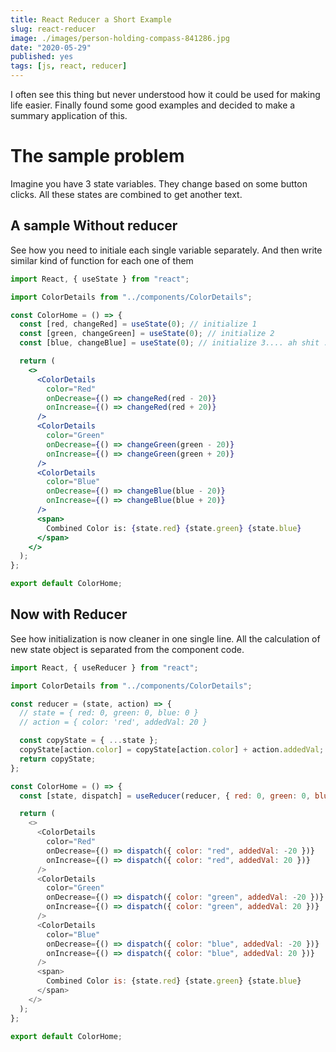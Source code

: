 ```yaml
---
title: React Reducer a Short Example
slug: react-reducer
image: ./images/person-holding-compass-841286.jpg
date: "2020-05-29"
published: yes
tags: [js, react, reducer]
---
```



I often see this thing but never understood how it could be used for making life easier. Finally found some good examples and decided to make a summary application of this.

# The sample problem

Imagine you have 3 state variables.
They change based on some button clicks.
All these states are combined to get another text.

## A sample Without reducer

See how you need to initiale each single variable separately. And then write similar kind of function for each one of them

<CodeDivWrapper>

```jsx
import React, { useState } from "react";

import ColorDetails from "../components/ColorDetails";

const ColorHome = () => {
  const [red, changeRed] = useState(0); // initialize 1
  const [green, changeGreen] = useState(0); // initialize 2
  const [blue, changeBlue] = useState(0); // initialize 3.... ah shit :(

  return (
    <>
      <ColorDetails
        color="Red"
        onDecrease={() => changeRed(red - 20)}
        onIncrease={() => changeRed(red + 20)}
      />
      <ColorDetails
        color="Green"
        onDecrease={() => changeGreen(green - 20)}
        onIncrease={() => changeGreen(green + 20)}
      />
      <ColorDetails
        color="Blue"
        onDecrease={() => changeBlue(blue - 20)}
        onIncrease={() => changeBlue(blue + 20)}
      />
      <span>
        Combined Color is: {state.red} {state.green} {state.blue}
      </span>
    </>
  );
};

export default ColorHome;
```

</CodeDivWrapper>

## Now with Reducer

See how initialization is now cleaner in one single line. All the calculation of new state object is separated from the component code.

<CodeDivWrapper>

```js
import React, { useReducer } from "react";

import ColorDetails from "../components/ColorDetails";

const reducer = (state, action) => {
  // state = { red: 0, green: 0, blue: 0 }
  // action = { color: 'red', addedVal: 20 }

  const copyState = { ...state };
  copyState[action.color] = copyState[action.color] + action.addedVal;
  return copyState;
};

const ColorHome = () => {
  const [state, dispatch] = useReducer(reducer, { red: 0, green: 0, blue: 0 }); // lot cleaner code

  return (
    <>
      <ColorDetails
        color="Red"
        onDecrease={() => dispatch({ color: "red", addedVal: -20 })}
        onIncrease={() => dispatch({ color: "red", addedVal: 20 })}
      />
      <ColorDetails
        color="Green"
        onDecrease={() => dispatch({ color: "green", addedVal: -20 })}
        onIncrease={() => dispatch({ color: "green", addedVal: 20 })}
      />
      <ColorDetails
        color="Blue"
        onDecrease={() => dispatch({ color: "blue", addedVal: -20 })}
        onIncrease={() => dispatch({ color: "blue", addedVal: 20 })}
      />
      <span>
        Combined Color is: {state.red} {state.green} {state.blue}
      </span>
    </>
  );
};

export default ColorHome;
```

</CodeDivWrapper>

